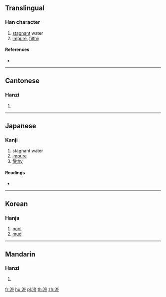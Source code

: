 ==Translingual==

===Han character===
{{Han char|rn=85|rad=水|as=06|sn=9|four=34127|canj=EKMS}}

# [[stagnant]] water
# [[impure]], [[filthy]]

====References====
* {{Han ref|kx=0623.020|dkj=17429|dj=1019.050|hdz=31604.050|uh=6D3F|ud=27967|bh=CF72|bd=53106}}

----

==Cantonese==

===Hanzi===
{{yue-hanzi|jyut=wu1|y=wu1}}

# {{defn|lang=yue|sort=水06}}

----

==Japanese==

===Kanji===
{{ja-kanji|grade=|rs=水06}}

# stagnant water
# [[impure]]
# [[filthy]]

====Readings====
* {{ja-readings|on=[[お]] (o), [[う]] (u), [[こ]] (ko), [[ご]] (go)|kun=}}

----

==Korean==

===Hanja===
{{ko-hanja|hangeul=[[오]]|rv=o|mr=o}}

# [[pool]]
# [[mud]]

----

==Mandarin==

===Hanzi===
{{cmn-hanzi|pin=[[jiā]] ([[jia1]]), [[wū]] ([[wu1]])|wg=chia<sup>1</sup>, wu<sup>1</sup>}}

# {{defn|lang=cmn|sort=水06}}

[[fr:洿]]
[[hu:洿]]
[[pl:洿]]
[[th:洿]]
[[zh:洿]]